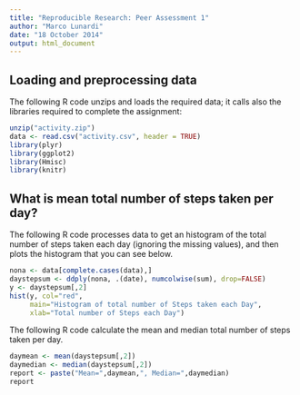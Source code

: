 ```yaml
---
title: "Reproducible Research: Peer Assessment 1"
author: "Marco Lunardi"
date: "18 October 2014"
output: html_document
---
```


## Loading and preprocessing data

The following R code unzips and loads the required data; it calls also the libraries required to complete the assignment:

```r
unzip("activity.zip")
data <- read.csv("activity.csv", header = TRUE)
library(plyr)
library(ggplot2)
library(Hmisc)
library(knitr)
```

## What is mean total number of steps taken per day?

The following R code processes data to get an histogram of the total number of steps taken each day (ignoring the missing values), and then plots the histogram that you can see below.

```r
nona <- data[complete.cases(data),]
daystepsum <- ddply(nona, .(date), numcolwise(sum), drop=FALSE)
y <- daystepsum[,2]
hist(y, col="red", 
     main="Histogram of total number of Steps taken each Day",
     xlab="Total number of Steps each Day")
```

The following R code calculate the mean and median total number of steps taken per day.

```r
daymean <- mean(daystepsum[,2])
daymedian <- median(daystepsum[,2])
report <- paste("Mean=",daymean,", Median=",daymedian)
report
```

